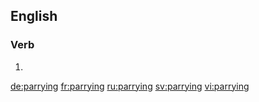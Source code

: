 ==English==

===Verb===
{{head|en}}

# {{present participle of|parry}}

[[de:parrying]]
[[fr:parrying]]
[[ru:parrying]]
[[sv:parrying]]
[[vi:parrying]]